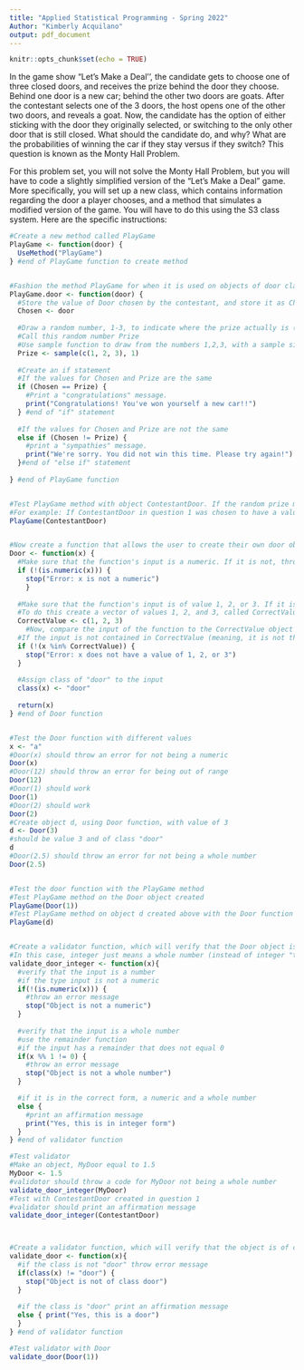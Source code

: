```yaml
---
title: "Applied Statistical Programming - Spring 2022"
Author: "Kimberly Acquilano"
output: pdf_document
---
```


```r
knitr::opts_chunk$set(echo = TRUE)
```

\begin{center}
{\Large{\textbf{Problem Set 3}}} \\
\vspace{4 bp}
Due Wednesday, March 2, 10:00 AM (Before Class) \\
\end{center}

\section*{Instructions}
\begin{enumerate}
  \item The following questions should each be answered within an R script. Be sure to provide many comments in the script to facilitate grading. Undocumented code will not be graded.
  \item Work on git. Fork the repository found at \url{https://github.com/johnsontr/AppliedStatisticalProgramming2022} and add your code for Problem Set 3, committing and pushing frequently. Use meaningful commit messages because these will affect your grade.
  \item You may work in teams, but each student should develop their own Rmarkdown file. To be clear, there should be no copy and paste. Each keystroke in the assignment should be your own.
  \item For students new to programming, this may take a while. Get started.
\end{enumerate}

\section*{Let's Make a Deal\footnote{\url{https://en.wikipedia.org/wiki/Let's_Make_a_Deal}}}
In the game show "Let's Make a Deal'', the candidate gets to choose one of three closed doors, and receives the prize behind the door they choose. Behind one door is a new car; behind the other two doors are goats. After the contestant selects one of the 3 doors, the host opens one of the other two doors, and reveals a goat. Now, the candidate has the option of either sticking with the door they originally selected, or switching to the only other door that is still closed. What should the candidate do, and why? What are the probabilities of winning the car if they stay versus if they switch? This question is known as the Monty Hall Problem.


\subsection*{Your tasks}
For this problem set, you will not solve the Monty Hall Problem, but you will have to code a slightly simplified version of the "Let's Make a Deal" game. More specifically, you will set up a new class, which contains information regarding the door a player chooses, and a method that simulates a modified version of the game. You will have to do this using the S3 class system. Here are the specific instructions:

\begin{enumerate}
  \item Define a new class: \texttt{door}. Objects of this class simply take on one numeric value: 1, 2, or 3 -- indicating which door a candidate chooses.
  
```r
#Create a new object called ContestantDoor
#ContestantDoor has value of 1, 2, or 3, indicating the door chosen
#The options are listed here. Player can see these option and choose which ContestantDoor to 'open', by deleting the comment symbol of the chosen ContestantDoor and making sure the others are commented-out.
#For now, I will choose ContestantDoor = 1 (leaving it un-commented)
ContestantDoor <- 1
#ContestantDoor <- 2
#ContestantDoor <- 3

#create class "door" and assign it to the object ContestantDoor
class(ContestantDoor) <- "door"

#Test object ContestantDoor for correct value and class
ContestantDoor
str(ContestantDoor)


```

  
  \item Create a method for \texttt{door} objects that is called \texttt{PlayGame}. This method is supposed to do the following:
\begin{itemize}
  \item take the numeric value that is stored in the \texttt{door} object,
  \item draw a random number between 1 and 3 that presents the door behind which the car is hidden,
  \item compare the two numbers, and print a message congratulating a winning candidate that chose the correct door, or expressing sympathies for a losing candidate that chose the wrong door.
\end{itemize}
  \item Write: 
  \begin{itemize}
    \item a construction function that allows the user to create a \texttt{door} object,
    \item and a validation function that checks whether the value stored in \texttt{door} is actually an integer
  \end{itemize}
\end{enumerate}

```r

#Create a new method called PlayGame
PlayGame <- function(door) {
  UseMethod("PlayGame")
} #end of PlayGame function to create method


#Fashion the method PlayGame for when it is used on objects of door class
PlayGame.door <- function(door) {
  #Store the value of Door chosen by the contestant, and store it as Chosen
  Chosen <- door
  
  #Draw a random number, 1-3, to indicate where the prize actually is (behind door 1, 2, or 3).
  #Call this random number Prize
  #Use sample function to draw from the numbers 1,2,3, with a sample size of 1.
  Prize <- sample(c(1, 2, 3), 1)
  
  #Create an if statement
  #If the values for Chosen and Prize are the same
  if (Chosen == Prize) {
    #Print a "congratulations" message.
    print("Congratulations! You've won yourself a new car!!")
  } #end of "if" statement
  
  #If the values for Chosen and Prize are not the same
  else if (Chosen != Prize) {
    #print a "sympathies" message.
    print("We're sorry. You did not win this time. Please try again!")
  }#end of "else if" statement
  
} #end of PlayGame function


#Test PlayGame method with object ContestantDoor. If the random prize matches the value of the ContestantDoor object, then the function will print congrats message. If it does not match, the function will print sorry message.
#For example: If ContestantDoor in question 1 was chosen to have a value of 1, then PlayGame will print the congrats message if the random prize matches 1. If the random prize is 2 or 3, then the sorry message will print
PlayGame(ContestantDoor)


#Now create a function that allows the user to create their own door object, called Door
Door <- function(x) {
  #Make sure that the function's input is a numeric. If it is not, throw an error
  if (!(is.numeric(x))) {
    stop("Error: x is not a numeric")
    }
  
  #Make sure that the function's input is of value 1, 2, or 3. If it is not, throw an error.
  #To do this create a vector of values 1, 2, and 3, called CorrectValue
  CorrectValue <- c(1, 2, 3)
    #Now, compare the input of the function to the CorrectValue object
  #If the input is not contained in CorrectValue (meaning, it is not the number 1, 2, or 3), then throw an error message
  if (!(x %in% CorrectValue)) {
    stop("Error: x does not have a value of 1, 2, or 3")
  }
  
  #Assign class of "door" to the input
  class(x) <- "door"
  
  return(x)
} #end of Door function


#Test the Door function with different values
x <- "a"
#Door(x) should throw an error for not being a numeric
Door(x)
#Door(12) should throw an error for being out of range
Door(12)
#Door(1) should work
Door(1)
#Door(2) should work
Door(2)
#Create object d, using Door function, with value of 3
d <- Door(3)
#should be value 3 and of class "door"
d
#Door(2.5) should throw an error for not being a whole number
Door(2.5)


#Test the door function with the PlayGame method
#Test PlayGame method on the Door object created
PlayGame(Door(1))
#Test PlayGame method on object d created above with the Door function
PlayGame(d)


#Create a validator function, which will verify that the Door object is an integer of the correct value range
#In this case, integer just means a whole number (instead of integer "type")
validate_door_integer <- function(x){
  #verify that the input is a number
  #if the type input is not a numeric
  if(!(is.numeric(x))) {
    #throw an error message
    stop("Object is not a numeric")
  } 
  
  #verify that the input is a whole number
  #use the remainder function
  #if the input has a remainder that does not equal 0
  if(x %% 1 != 0) {
    #throw an error message
    stop("Object is not a whole number")
  }

  #if it is in the correct form, a numeric and a whole number
  else { 
    #print an affirmation message
    print("Yes, this is in integer form")
  }
} #end of validator function

#Test validator 
#Make an object, MyDoor equal to 1.5
MyDoor <- 1.5
#validotor should throw a code for MyDoor not being a whole number
validate_door_integer(MyDoor)
#Test with ContestantDoor created in question 1
#validator should print an affirmation message
validate_door_integer(ContestantDoor)



#Create a validator function, which will verify that the object is of class "door"
validate_door <- function(x){
  #if the class is not "door" throw error message
  if(class(x) != "door") {
    stop("Object is not of class door")
  } 
  
  #if the class is "door" print an affirmation message
  else { print("Yes, this is a door")
  }
} #end of validator function

#Test validator with Door
validate_door(Door(1))




```
